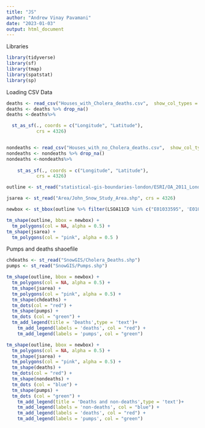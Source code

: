 ```yaml
---
title: "JS"
author: "Andrew Vinay Pavamani"
date: "2023-01-03"
output: html_document
---
```


Libraries

```r
library(tidyverse)
library(sf)
library(tmap)
library(spatstat)
library(sp)
```

Loading CSV Data

```r
deaths <- read_csv("Houses_with_Cholera_deaths.csv",  show_col_types = FALSE)
deaths <- deaths %>% drop_na()
deaths <-deaths%>%

  st_as_sf(., coords = c("Longitude", "Latitude"), 
           crs = 4326)


nondeaths <- read_csv("Houses_with_no_Cholera_deaths.csv",  show_col_types = FALSE)
nondeaths <- nondeaths %>% drop_na()
nondeaths <-nondeaths%>%
  
    st_as_sf(., coords = c("Longitude", "Latitude"), 
           crs = 4326)

```

```r

outline <- st_read("statistical-gis-boundaries-london/ESRI/OA_2011_London_gen_MHW.shp")

jsarea <- st_read("Area/John_Snow_Study_Area.shp", crs = 4326)

```
```r
newbox <- st_bbox(outline %>% filter(LSOA11CD %in% c("E01033595", 'E01033596', 'E01004734', "E01004763", "E01004765")))
```

```r
tm_shape(outline, bbox = newbox) +
  tm_polygons(col = NA, alpha = 0.5) +
tm_shape(jsarea) +
  tm_polygons(col = "pink", alpha = 0.5 )
```

Pumps and deaths shaoefile

```r
chdeaths <- st_read("SnowGIS/Cholera_Deaths.shp")
pumps <- st_read("SnowGIS/Pumps.shp")
```

```r
tm_shape(outline, bbox = newbox) +
  tm_polygons(col = NA, alpha = 0.5) +
  tm_shape(jsarea) +
  tm_polygons(col = "pink", alpha = 0.5) +
  tm_shape(chdeaths) +
  tm_dots(col = "red") +
  tm_shape(pumps) +
  tm_dots (col = "green") +
  tm_add_legend(title = 'Deaths',type = 'text')+
    tm_add_legend(labels = 'deaths', col = "red") +
    tm_add_legend(labels = 'pumps', col = "green")

tm_shape(outline, bbox = newbox) +
  tm_polygons(col = NA, alpha = 0.5) +
  tm_shape(jsarea) +
  tm_polygons(col = "pink", alpha = 0.5) +
  tm_shape(deaths) +
  tm_dots(col = "red") +
  tm_shape(nondeaths) +
  tm_dots (col = "blue") +
  tm_shape(pumps) +
  tm_dots (col = "green") +
    tm_add_legend(title = 'Deaths and non-deaths',type = 'text')+
    tm_add_legend(labels = 'non-deaths', col = "blue") +
    tm_add_legend(labels = 'deaths', col = "red") +
    tm_add_legend(labels = 'pumps', col = "green")
```

